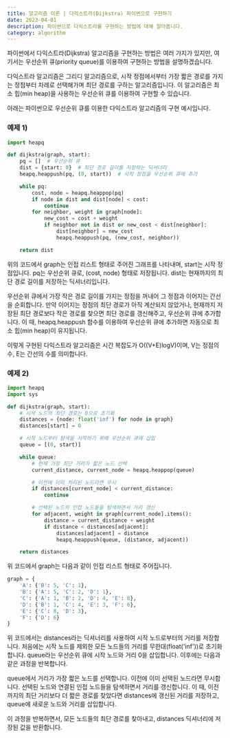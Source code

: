 ```yaml
---
title: 알고리즘 이론 | 다익스트라(Dijkstra) 파이썬으로 구현하기
date: 2023-04-01
description: 파이썬으로 다익스트라를 구현하는 방법에 대해 알아봅니다.
category: algorithm
---
```


파이썬에서 다익스트라(Dijkstra) 알고리즘을 구현하는 방법은 여러 가지가 있지만, 여기서는 우선순위 큐(priority queue)를 이용하여 구현하는 방법을 설명하겠습니다.

다익스트라 알고리즘은 그리디 알고리즘으로, 시작 정점에서부터 가장 짧은 경로를 가지는 정점부터 차례로 선택해가며 최단 경로를 구하는 알고리즘입니다. 이 알고리즘은 최소 힙(min heap)을 사용하는 우선순위 큐를 이용하여 구현할 수 있습니다.

아래는 파이썬으로 우선순위 큐를 이용한 다익스트라 알고리즘의 구현 예시입니다.

### 예제 1)

```python
import heapq

def dijkstra(graph, start):
    pq = []  # 우선순위 큐
    dist = {start: 0}  # 최단 경로 길이를 저장하는 딕셔너리
    heapq.heappush(pq, (0, start))  # 시작 정점을 우선순위 큐에 추가

    while pq:
        cost, node = heapq.heappop(pq)
        if node in dist and dist[node] < cost:
            continue
        for neighbor, weight in graph[node]:
            new_cost = cost + weight
            if neighbor not in dist or new_cost < dist[neighbor]:
                dist[neighbor] = new_cost
                heapq.heappush(pq, (new_cost, neighbor))

    return dist
```

위의 코드에서 graph는 인접 리스트 형태로 주어진 그래프를 나타내며, start는 시작 정점입니다. pq는 우선순위 큐로, (cost, node) 형태로 저장됩니다. dist는 현재까지의 최단 경로 길이를 저장하는 딕셔너리입니다.

우선순위 큐에서 가장 작은 경로 길이를 가지는 정점을 꺼내어 그 정점과 이어지는 간선을 순회합니다. 만약 이어지는 정점의 최단 경로가 아직 계산되지 않았거나, 현재까지 저장된 최단 경로보다 작은 경로를 찾으면 최단 경로를 갱신해주고, 우선순위 큐에 추가합니다. 이 때, heapq.heappush 함수를 이용하여 우선순위 큐에 추가하면 자동으로 최소 힙(min heap)이 유지됩니다.

이렇게 구현된 다익스트라 알고리즘은 시간 복잡도가 O((V+E)logV)이며, V는 정점의 수, E는 간선의 수를 의미합니다.

### 예제 2)

```python
import heapq
import sys

def dijkstra(graph, start):
    # 시작 노드의 최단 경로는 0으로 초기화
    distances = {node: float('inf') for node in graph}
    distances[start] = 0

    # 시작 노드부터 탐색을 시작하기 위해 우선순위 큐에 삽입
    queue = [(0, start)]

    while queue:
        # 현재 가장 최단 거리가 짧은 노드 선택
        current_distance, current_node = heapq.heappop(queue)

        # 이전에 이미 처리된 노드라면 무시
        if distances[current_node] < current_distance:
            continue

        # 선택된 노드의 인접 노드들을 탐색하면서 거리 갱신
        for adjacent, weight in graph[current_node].items():
            distance = current_distance + weight
            if distance < distances[adjacent]:
                distances[adjacent] = distance
                heapq.heappush(queue, (distance, adjacent))

    return distances
```

위 코드에서 graph는 다음과 같이 인접 리스트 형태로 주어집니다.

```python
graph = {
    'A': {'B': 5, 'C': 1},
    'B': {'A': 5, 'C': 2, 'D': 1},
    'C': {'A': 1, 'B': 2, 'D': 4, 'E': 8},
    'D': {'B': 1, 'C': 4, 'E': 3, 'F': 6},
    'E': {'C': 8, 'D': 3},
    'F': {'D': 6}
}
```

위 코드에서는 distances라는 딕셔너리를 사용하여 시작 노드로부터의 거리를 저장합니다. 처음에는 시작 노드를 제외한 모든 노드들의 거리를 무한대(float('inf'))로 초기화합니다. queue라는 우선순위 큐에 시작 노드와 거리 0을 삽입합니다. 이후에는 다음과 같은 과정을 반복합니다.

queue에서 거리가 가장 짧은 노드를 선택합니다. 이전에 이미 선택된 노드라면 무시합니다. 선택된 노드와 연결된 인접 노드들을 탐색하면서 거리를 갱신합니다. 이 때, 이전까지의 최단 거리보다 더 짧은 경로를 찾았다면 distances에 갱신된 거리를 저장하고, queue에 새로운 노드와 거리를 삽입합니다.

이 과정을 반복하면서, 모든 노드들의 최단 경로를 찾아내고, distances 딕셔너리에 저장된 값을 반환합니다.